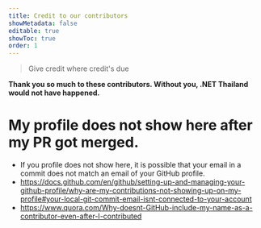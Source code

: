 ```yaml
---
title: Credit to our contributors
showMetadata: false
editable: true
showToc: true
order: 1
---
```


> Give credit where credit's due

**Thank you so much to these contributors. Without you, .NET Thailand would not have happened.**

<Contributors />


# My profile does not show here after my PR got merged.
- If you profile does not show here, it is possible that your email in a commit does not match an email of your GitHub profile.
- https://docs.github.com/en/github/setting-up-and-managing-your-github-profile/why-are-my-contributions-not-showing-up-on-my-profile#your-local-git-commit-email-isnt-connected-to-your-account
- https://www.quora.com/Why-doesnt-GitHub-include-my-name-as-a-contributor-even-after-I-contributed
